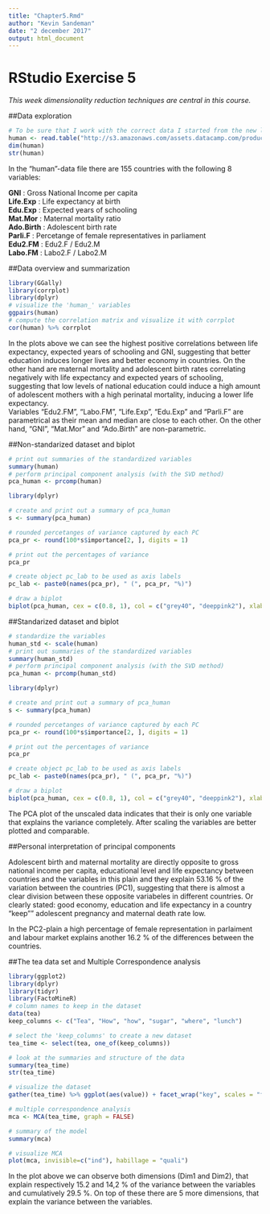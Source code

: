 ```yaml
---
title: "Chapter5.Rmd"
author: "Kevin Sandeman"
date: "2 december 2017"
output: html_document
---
```


# RStudio Exercise 5

*This week dimensionality reduction techniques are central in this course.*

##Data exploration

```r
# To be sure that I work with the correct data I started from the new link.
human <- read.table("http://s3.amazonaws.com/assets.datacamp.com/production/course_2218/datasets/human2.txt", sep =",", header = TRUE)
dim(human)
str(human)
```

In the "human"-data file there are 155 countries with the following 8 variables:
 
**GNI** : Gross National Income per capita  
**Life.Exp** : Life expectancy at birth  
**Edu.Exp** : Expected years of schooling   
**Mat.Mor** : Maternal mortality ratio  
**Ado.Birth** : Adolescent birth rate  
**Parli.F** : Percetange of female representatives in parliament  
**Edu2.FM** : Edu2.F / Edu2.M  
**Labo.FM** : Labo2.F / Labo2.M  

##Data overview and summarization
```r
library(GGally)
library(corrplot)
library(dplyr)
# visualize the 'human_' variables
ggpairs(human)
# compute the correlation matrix and visualize it with corrplot
cor(human) %>% corrplot

```

In the plots above we can see the highest positive correlations between life expectancy, expected years of schooling and GNI, suggesting that better education induces longer lives and better economy in countries.  On the other hand are maternal mortality and adolescent birth rates correlating negatively with life expectancy and expected years of schooling, suggesting that low levels of national education could induce a high amount of adolescent mothers with a high perinatal mortality, inducing a lower life expectancy.  
Variables "Edu2.FM", "Labo.FM", "Life.Exp", "Edu.Exp" and "Parli.F" are parametrical as their mean and median are close to each other. On the other hand, "GNI", "Mat.Mor" and "Ado.Birth" are non-parametric.

##Non-standarized dataset and biplot

```r
# print out summaries of the standardized variables
summary(human)
# perform principal component analysis (with the SVD method)
pca_human <- prcomp(human)

library(dplyr)

# create and print out a summary of pca_human
s <- summary(pca_human)

# rounded percetanges of variance captured by each PC
pca_pr <- round(100*s$importance[2, ], digits = 1)

# print out the percentages of variance
pca_pr

# create object pc_lab to be used as axis labels
pc_lab <- paste0(names(pca_pr), " (", pca_pr, "%)")

# draw a biplot
biplot(pca_human, cex = c(0.8, 1), col = c("grey40", "deeppink2"), xlab = pc_lab[1] , ylab = pc_lab[2])

```


##Standarized dataset and biplot

```r
# standardize the variables
human_std <- scale(human)
# print out summaries of the standardized variables
summary(human_std)
# perform principal component analysis (with the SVD method)
pca_human <- prcomp(human_std)

library(dplyr)

# create and print out a summary of pca_human
s <- summary(pca_human)

# rounded percetanges of variance captured by each PC
pca_pr <- round(100*s$importance[2, ], digits = 1)

# print out the percentages of variance
pca_pr

# create object pc_lab to be used as axis labels
pc_lab <- paste0(names(pca_pr), " (", pca_pr, "%)")

# draw a biplot
biplot(pca_human, cex = c(0.8, 1), col = c("grey40", "deeppink2"), xlab = pc_lab[1] , ylab = pc_lab[2])

```

The PCA plot of the unscaled data indicates that their is only one variable that explains the variance completely. After scaling the variables are better plotted and comparable. 

##Personal interpretation of principal components  

Adolescent birth and maternal mortality are directly opposite to gross national income per capita, educational level and life expectancy between countries and the variables in this plain and they explain 53.16 % of the variation between the countries (PC1), suggesting that there is almost a clear division between these opposite variabeles in different countries. Or clearly stated: good economy, education and life expectancy in a country "keep"" adolescent pregnancy and maternal death rate low.  

In the PC2-plain a high percentage of female representation in parlaiment and labour market explains another 16.2 % of the differences between the countries.  


##The tea data set and Multiple Correspondence analysis  

```r
library(ggplot2)
library(dplyr)
library(tidyr)
library(FactoMineR)
# column names to keep in the dataset
data(tea)
keep_columns <- c("Tea", "How", "how", "sugar", "where", "lunch")

# select the 'keep_columns' to create a new dataset
tea_time <- select(tea, one_of(keep_columns))

# look at the summaries and structure of the data
summary(tea_time)
str(tea_time)

# visualize the dataset
gather(tea_time) %>% ggplot(aes(value)) + facet_wrap("key", scales = "free") + geom_bar() + theme(axis.text.x = element_text(angle = 45, hjust = 1, size = 8))

# multiple correspondence analysis
mca <- MCA(tea_time, graph = FALSE)

# summary of the model
summary(mca)

# visualize MCA
plot(mca, invisible=c("ind"), habillage = "quali")

```

  In the plot above we can observe both dimensions (Dim1 and Dim2), that explain respectively 15.2 and 14,2 % of the variance between the variables and cumulatively 29.5 %. On top of these there are 5 more dimensions, that explain the variance between the variables. 


